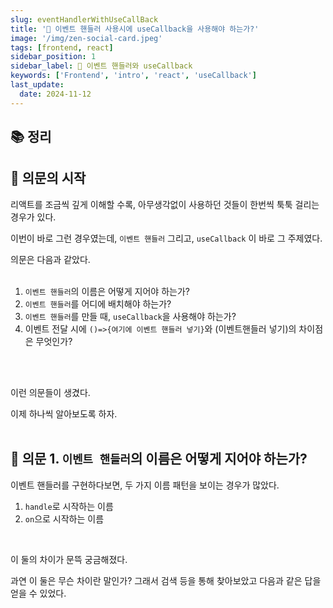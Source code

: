 ```yaml
---
slug: eventHandlerWithUseCallBack
title: '🔬 이벤트 핸들러 사용시에 useCallback을 사용해야 하는가?'
image: '/img/zen-social-card.jpeg'
tags: [frontend, react]
sidebar_position: 1
sidebar_label: 🔬 이벤트 핸들러와 useCallback
keywords: ['Frontend', 'intro', 'react', 'useCallback']
last_update:
  date: 2024-11-12
---
```


## 📚 정리

## 🤔 의문의 시작

리액트를 조금씩 깊게 이해할 수록, 아무생각없이 사용하던 것들이 한번씩 툭툭 걸리는 경우가 있다.<br/>

이번이 바로 그런 경우였는데, `이벤트 핸들러` 그리고, `useCallback` 이 바로 그 주제였다.<br/>

의문은 다음과 같았다.<br/><br/>

1. `이벤트 핸들러`의 이름은 어떻게 지어야 하는가?
2. `이벤트 핸들러`를 어디에 배치해야 하는가?
3. `이벤트 핸들러`를 만들 때, `useCallback`을 사용해야 하는가?
4. 이벤트 전달 시에 `()=>{여기에 이벤트 핸들러 넣기}`와 (이벤트핸들러 넣기)의 차이점은 무엇인가?

<br/><br/>

이런 의문들이 생겼다.<br/>

이제 하나씩 알아보도록 하자.<br/><br/>

## 📝 의문 1. `이벤트 핸들러`의 이름은 어떻게 지어야 하는가?

이벤트 핸들러를 구현하다보면, 두 가지 이름 패턴을 보이는 경우가 많았다.<br/>
1. `handle`로 시작하는 이름
2. `on`으로 시작하는 이름

<br/>

이 둘의 차이가 문뜩 궁금해졌다.<br/>

과연 이 둘은 무슨 차이란 말인가? 그래서 검색 등을 통해 찾아보았고 다음과 같은 답을 얻을 수 있었다.<br/>